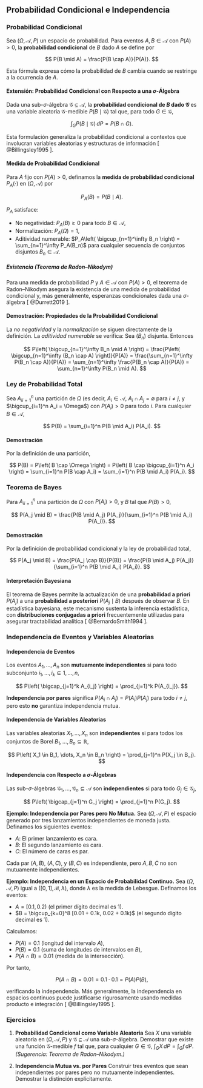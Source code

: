 ## Probabilidad Condicional e Independencia

### Probabilidad Condicional

Sea $(\Omega, \mathcal{A}, P)$ un espacio de probabilidad. Para eventos $A, B \in \mathcal{A}$ con $P(A) > 0$, la **probabilidad condicional** de $B$ dado $A$ se define por

$$
P(B \mid A) = \frac{P(B \cap A)}{P(A)}.
$$

Esta fórmula expresa cómo la probabilidad de $B$ cambia cuando se restringe a la ocurrencia de $A$.

#### Extensión: Probabilidad Condicional con Respecto a una $\sigma$-Álgebra

Dada una sub-$\sigma$-álgebra $\mathcal{G} \subseteq \mathcal{A}$, la **probabilidad condicional de $B$ dado $\mathcal{G}$** es una variable aleatoria $\mathcal{G}$-medible $P(B \mid \mathcal{G})$ tal que, para todo $G \in \mathcal{G}$,

$$
\int_G P(B \mid \mathcal{G}) \, dP = P(B \cap G).
$$

Esta formulación generaliza la probabilidad condicional a contextos que involucran variables aleatorias y estructuras de información [ @Billingsley1995 ].

#### Medida de Probabilidad Condicional

Para $A$ fijo con $P(A) > 0$, definamos la **medida de probabilidad condicional** $P_A(\cdot)$ en $(\Omega, \mathcal{A})$ por

$$
P_A(B) = P(B \mid A).
$$

$P_A$ satisface:

* No negatividad: $P_A(B) \geq 0$ para todo $B \in \mathcal{A}$,
* Normalización: $P_A(\Omega) = 1$,
* Aditividad numerable: $P_A\left( \bigcup_{n=1}^\infty B_n \right) = \sum_{n=1}^\infty P_A(B_n)$ para cualquier secuencia de conjuntos disjuntos $B_n \in \mathcal{A}$.

##### Existencia (Teorema de Radon–Nikodym)

Para una medida de probabilidad $P$ y $A \in \mathcal{A}$ con $P(A) > 0$, el teorema de Radon–Nikodym asegura la existencia de una medida de probabilidad condicional y, más generalmente, esperanzas condicionales dada una $\sigma$-álgebra [ @Durrett2019 ].

#### Demostración: Propiedades de la Probabilidad Condicional

La *no negatividad* y la *normalización* se siguen directamente de la definición. La *aditividad numerable* se verifica:
Sea $(B_n)$ disjunta. Entonces

$$
P\left( \bigcup_{n=1}^\infty B_n \mid A \right) = \frac{P\left( \bigcup_{n=1}^\infty (B_n \cap A) \right)}{P(A)} = \frac{\sum_{n=1}^\infty P(B_n \cap A)}{P(A)} = \sum_{n=1}^\infty \frac{P(B_n \cap A)}{P(A)} = \sum_{n=1}^\infty P(B_n \mid A).
$$

### Ley de Probabilidad Total

Sea ${A_i}_{i=1}^n$ una partición de $\Omega$ (es decir, $A_i \in \mathcal{A}$, $A_i \cap A_j = \emptyset$ para $i \ne j$, y $\bigcup_{i=1}^n A_i = \Omega$) con $P(A_i) > 0$ para todo $i$. Para cualquier $B \in \mathcal{A}$,

$$
P(B) = \sum_{i=1}^n P(B \mid A_i) P(A_i).
$$

#### Demostración

Por la definición de una partición,

$$
P(B) = P\left( B \cap \Omega \right) = P\left( B \cap \bigcup_{i=1}^n A_i \right) = \sum_{i=1}^n P(B \cap A_i) = \sum_{i=1}^n P(B \mid A_i) P(A_i).
$$

### Teorema de Bayes

Para ${A_i}_{i=1}^n$ una partición de $\Omega$ con $P(A_i) > 0$, y $B$ tal que $P(B) > 0$,

$$
P(A_j \mid B) = \frac{P(B \mid A_j) P(A_j)}{\sum_{i=1}^n P(B \mid A_i) P(A_i)}.
$$

#### Demostración

Por la definición de probabilidad condicional y la ley de probabilidad total,

$$
P(A_j \mid B) = \frac{P(A_j \cap B)}{P(B)} = \frac{P(B \mid A_j) P(A_j)}{\sum_{i=1}^n P(B \mid A_i) P(A_i)}.
$$

#### Interpretación Bayesiana

El teorema de Bayes permite la actualización de una **probabilidad a priori** $P(A_j)$ a una **probabilidad a posteriori** $P(A_j \mid B)$ después de observar $B$. En estadística bayesiana, este mecanismo sustenta la inferencia estadística, con **distribuciones conjugadas a priori** frecuentemente utilizadas para asegurar tractabilidad analítica [ @BernardoSmith1994 ].

### Independencia de Eventos y Variables Aleatorias

#### Independencia de Eventos

Los eventos $A_1, \dots, A_n$ son **mutuamente independientes** si para todo subconjunto ${i_1, \dots, i_k} \subseteq {1,\dots, n}$,

$$
P\left( \bigcap_{j=1}^k A_{i_j} \right) = \prod_{j=1}^k P(A_{i_j}).
$$

**Independencia por pares** significa $P(A_i \cap A_j) = P(A_i) P(A_j)$ para todo $i \neq j$, pero esto **no** garantiza independencia mutua.

#### Independencia de Variables Aleatorias

Las variables aleatorias $X_1, \dots, X_n$ son **independientes** si para todos los conjuntos de Borel $B_1, \dots, B_n \subseteq \mathbb{R}$,

$$
P\left( X_1 \in B_1, \dots, X_n \in B_n \right) = \prod_{j=1}^n P(X_j \in B_j).
$$

#### Independencia con Respecto a $\sigma$-Álgebras

Las sub-$\sigma$-álgebras $\mathcal{G}_1, \dots, \mathcal{G}_n \subseteq \mathcal{A}$ son **independientes** si para todo $G_j \in \mathcal{G}_j$,

$$
P\left( \bigcap_{j=1}^n G_j \right) = \prod_{j=1}^n P(G_j).
$$

**Ejemplo: Independencia por Pares pero No Mutua.** Sea $(\Omega, \mathcal{A}, P)$ el espacio generado por tres lanzamientos independientes de moneda justa. Definamos los siguientes eventos:

* $A$: El primer lanzamiento es cara.
* $B$: El segundo lanzamiento es cara.
* $C$: El número de caras es par.

Cada par $(A,B)$, $(A,C)$, y $(B,C)$ es independiente, pero $A, B, C$ no son mutuamente independientes.

**Ejemplo: Independencia en un Espacio de Probabilidad Continuo.** Sea $(\Omega, \mathcal{A}, P)$ igual a $([0,1], \mathcal{B}, \lambda)$, donde $\lambda$ es la medida de Lebesgue. Definamos los eventos:

* $A = [0.1, 0.2)$ (el primer dígito decimal es 1).
* $B = \bigcup_{k=0}^8 [0.01 + 0.1k, 0.02 + 0.1k)$ (el segundo dígito decimal es 1).

Calculamos:

* $P(A) = 0.1$ (longitud del intervalo $A$),
* $P(B) = 0.1$ (suma de longitudes de intervalos en $B$),
* $P(A \cap B) = 0.01$ (medida de la intersección).

Por tanto,

$$
P(A \cap B) = 0.01 = 0.1 \cdot 0.1 = P(A)P(B),
$$

verificando la independencia. Más generalmente, la independencia en espacios continuos puede justificarse rigurosamente usando medidas producto e integración [ @Billingsley1995 ].

### Ejercicios

1. **Probabilidad Condicional como Variable Aleatoria**
   Sea $X$ una variable aleatoria en $(\Omega, \mathcal{A}, P)$ y $\mathcal{G} \subseteq \mathcal{A}$ una sub-$\sigma$-álgebra. Demostrar que existe una función $\mathcal{G}$-medible $f$ tal que, para cualquier $G \in \mathcal{G}$, $\int_G X \, dP = \int_G f \, dP$.
   *(Sugerencia: Teorema de Radon–Nikodym.)*

2. **Independencia Mutua vs. por Pares**
   Construir tres eventos que sean independientes por pares pero no mutuamente independientes. Demostrar la distinción explícitamente.
